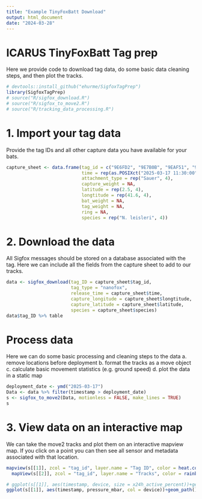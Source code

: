 ```yaml
---
title: "Example TinyFoxBatt Download"
output: html_document
date: "2024-03-28"
---
```


# ICARUS TinyFoxBatt Tag prep

Here we provide code to download tag data, do some basic data cleaning steps, and then plot the tracks.

```r
# devtools::install_github("ehurme/SigfoxTagPrep")
library(SigfoxTagPrep)
# source("R/sigfox_download.R")
# source("R/sigfox_to_move2.R")
# source("R/tracking_data_processing.R")
```

# 1. Import your tag data
Provide the tag IDs and all other capture data you have available for your bats.
```r
capture_sheet <- data.frame(tag_id = c("9E6FD2", "9E7B0B", "9EAF51", "9ED91A"),
                            time = rep(as.POSIXct("2025-03-17 11:30:00"), 4),
                            attachment_type = rep("Sauer", 4),
                            capture_weight = NA,
                            latitude = rep(2.5, 4), 
                            longtitude = rep(41.6, 4),
                            bat_weight = NA,
                            tag_weight = NA,
                            ring = NA,
                            species = rep("N. leisleri", 4))
```


# 2. Download the data
All Sigfox messages should be stored on a database associated with the tag. Here we can include all the fields from the capture sheet to add to our tracks.
```r
data <- sigfox_download(tag_ID = capture_sheet$tag_id, 
                        tag_type = "nanofox",
                        release_time = capture_sheet$time,
                        capture_longitude = capture_sheet$longtitude,
                        capture_latitude = capture_sheet$latitude,
                        species = capture_sheet$species)
data$tag_ID %>% table
```
# Process data 
Here we can do some basic processing and cleaning steps to the data
a. remove locations before deployment
b. format the tracks as a move object
c. calculate basic movement statistics (e.g. ground speed)
d. plot the data in a static map
```r
deployment_date <- ymd("2025-03-17")
Data <- data %>% filter(timestamp > deployment_date)
s <- sigfox_to_move2(Data, motionless = FALSE, make_lines = TRUE)
s
```

# 3. View data on an interactive map
We can take the move2 tracks and plot them on an interactive mapview map. If you click on a point you can then see all sensor and metadata associated with that location.
```r
mapview(s[[1]], zcol = "tag_id", layer.name = "Tag ID", color = heat.colors(8))+
  mapView(s[[2]], zcol = "tag_id", layer.name = "Tracks", color = rainbow(10))
```

```r
# ggplot(s[[1]], aes(timestamp, device, size = x24h_active_percent))+geom_point()
ggplot(s[[1]], aes(timestamp, pressure_mbar, col = device))+geom_path()+geom_point()

```

